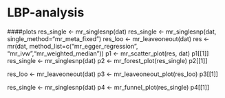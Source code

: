 # LBP-analysis

####plots
res_single <- mr_singlesnp(dat)
res_single <- mr_singlesnp(dat, single_method="mr_meta_fixed")
res_loo <- mr_leaveoneout(dat)
res <- mr(dat, method_list=c("mr_egger_regression", "mr_ivw","mr_weighted_median")) 
p1 <- mr_scatter_plot(res, dat)
p1[[1]]
res_single <- mr_singlesnp(dat)
p2 <- mr_forest_plot(res_single)
p2[[1]]

res_loo <- mr_leaveoneout(dat)
p3 <- mr_leaveoneout_plot(res_loo)
p3[[1]]

res_single <- mr_singlesnp(dat)
p4 <- mr_funnel_plot(res_single)
p4[[1]]
